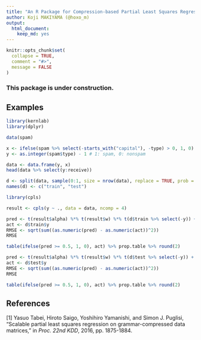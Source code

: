 ```yaml
---
title: "An R Package for Compression-based Partial Least Squares Regression (cPLS)"
author: Koji MAKIYAMA (@hoxo_m)
output: 
  html_document:
    keep_md: yes
---
```


```r
knitr::opts_chunk$set(
  collapse = TRUE,
  comment = "#>",
  message = FALSE
)
```

### This package is under construction.

## Examples

```r
library(kernlab)
library(dplyr)

data(spam)

x <- ifelse(spam %>% select(-starts_with("capital"), -type) > 0, 1, 0)
y <- as.integer(spam$type) - 1 # 1: spam, 0: nonspam

data <- data.frame(y, x)
head(data %>% select(y:receive))

d <- split(data, sample(0:1, size = nrow(data), replace = TRUE, prob = c(9, 1)))
names(d) <- c("train", "test")
```

```r
library(cpls)

result <- cpls(y ~ ., data = data, ncomp = 4)

pred <- t(result$alpha) %*% t(result$w) %*% t(d$train %>% select(-y)) + result$center
act <- d$train$y
RMSE <- sqrt(sum((as.numeric(pred) - as.numeric(act))^2))
RMSE

table(ifelse(pred >= 0.5, 1, 0), act) %>% prop.table %>% round(2)

pred <- t(result$alpha) %*% t(result$w) %*% t(d$test %>% select(-y)) + result$center
act <- d$test$y
RMSE <- sqrt(sum((as.numeric(pred) - as.numeric(act))^2))
RMSE

table(ifelse(pred >= 0.5, 1, 0), act) %>% prop.table %>% round(2)
```

## References

[1] Yasuo Tabei, Hiroto Saigo, Yoshihiro Yamanishi, and Simon J. Puglisi, "Scalable partial least squares regression on grammar-compressed data matrices,"  in *Proc. 22nd KDD*, 2016, pp. 1875-1884.
